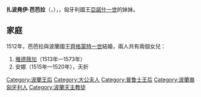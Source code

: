 {{Multiple issues|
{{Expand language|1=en|time=2021-01-22T10:30:49+00:00}}
{{Unreferenced|time=2021-01-22T10:30:49+00:00}}
}}
{{Infobox royalty|consort=yes
| name         = 扎波堯伊·芭芭拉
| image        = Barbara Zápolya Oles'ko.jpg
| succession   = 波蘭王后
| reign        = 1512年2月8日 — 1515年10月2日
| birth_date   = 1495年
| birth_place  = [[特倫欽|特倫欽]]
| death_date   = {{Death date and age|1515|10|2|1495|df=y}}
| death_place  = [[克拉科夫|克拉科夫]]
| burial_place = [[瓦維爾主教座堂|瓦維爾主教座堂]]
| house        = [[扎波堯伊家族|扎波堯伊家族]]
| father       = [[扎波堯伊·伊什特萬|扎波堯伊·伊什特萬]]
| mother       = [[雅德薇加·切申斯卡|雅德薇加·切申斯卡]]
}}
'''扎波堯伊·芭芭拉'''（{{lang-hu|Szapolyai Borbála}}，{{bd|1495年||1515年|10月2日}}），{{le|波蘭王后|List of Polish royal consorts}}，匈牙利國王[[扎波尧伊·亚诺什|亞諾什一世]]的妹妹。

== 家庭 ==
1512年，芭芭拉與波蘭國王[[齊格蒙特一世|齊格蒙特一世]]結婚，兩人共有兩個女兒：
# [[雅德薇加·雅蓋隆卡_(1513-1573)|雅德薇加]]（1513年—1573年）
# 安娜（1515年—1520年），夭折

[[Category:波蘭王后|Category:波蘭王后]]
[[Category:大公夫人|Category:大公夫人]]
[[Category:普鲁士王后|Category:普鲁士王后]]
[[Category:波蘭裔匈牙利人|Category:波蘭裔匈牙利人]]
[[Category:波蘭天主教徒|Category:波蘭天主教徒]]